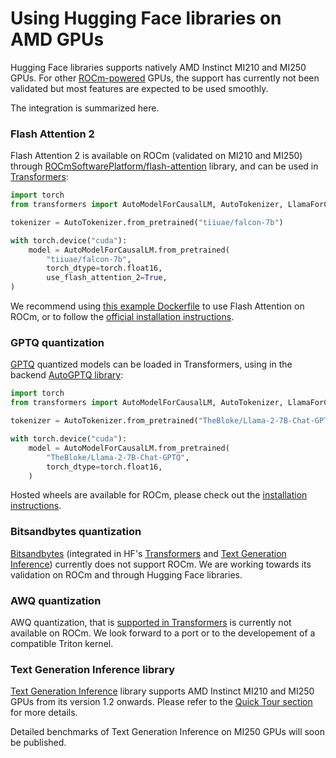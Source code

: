 <!--Copyright 2023 The HuggingFace Team. All rights reserved.
Licensed under the MIT License.
-->

# Using Hugging Face libraries on AMD GPUs

Hugging Face libraries supports natively AMD Instinct MI210 and MI250 GPUs. For other [ROCm-powered](https://rocm.docs.amd.com/en/latest/release/gpu_os_support.html) GPUs, the support has currently not been validated but most features are expected to be used smoothly.

The integration is summarized here.

### Flash Attention 2

Flash Attention 2 is available on ROCm (validated on MI210 and MI250) through [ROCmSoftwarePlatform/flash-attention](https://github.com/ROCmSoftwarePlatform/flash-attention) library, and can be used in [Transformers](https://huggingface.co/docs/transformers/perf_infer_gpu_one#flashattention-2):

```python
import torch
from transformers import AutoModelForCausalLM, AutoTokenizer, LlamaForCausalLM

tokenizer = AutoTokenizer.from_pretrained("tiiuae/falcon-7b")

with torch.device("cuda"):
    model = AutoModelForCausalLM.from_pretrained(
        "tiiuae/falcon-7b",
        torch_dtype=torch.float16,
        use_flash_attention_2=True,
)
```

We recommend using [this example Dockerfile](https://github.com/huggingface/optimum-amd/blob/main/docker/transformers-pytorch-amd-gpu-flash/Dockerfile) to use Flash Attention on ROCm, or to follow the [official installation instructions](https://github.com/ROCmSoftwarePlatform/flash-attention#amd-gpurocm-support).

### GPTQ quantization

[GPTQ](https://arxiv.org/abs/2210.17323) quantized models can be loaded in Transformers, using in the backend [AutoGPTQ library](https://github.com/PanQiWei/AutoGPTQ):

```python
import torch
from transformers import AutoModelForCausalLM, AutoTokenizer, LlamaForCausalLM

tokenizer = AutoTokenizer.from_pretrained("TheBloke/Llama-2-7B-Chat-GPTQ")

with torch.device("cuda"):
    model = AutoModelForCausalLM.from_pretrained(
        "TheBloke/Llama-2-7B-Chat-GPTQ",
        torch_dtype=torch.float16,
    )
```

Hosted wheels are available for ROCm, please check out the [installation instructions](https://github.com/PanQiWei/AutoGPTQ#quick-installation).

### Bitsandbytes quantization

[Bitsandbytes](https://github.com/TimDettmers/bitsandbytes) (integrated in HF's [Transformers](https://huggingface.co/docs/transformers/perf_infer_gpu_one#bitsandbytes) and [Text Generation Inference](https://huggingface.co/docs/text-generation-inference/conceptual/quantization#quantization-with-bitsandbytes)) currently does not support ROCm. We are working towards its validation on ROCm and through Hugging Face libraries.


### AWQ quantization

AWQ quantization, that is [supported in Transformers](https://huggingface.co/docs/transformers/main_classes/quantization#awq-integration) is currently not available on ROCm. We look forward to a port or to the developement of a compatible Triton kernel.

### Text Generation Inference library

[Text Generation Inference](https://huggingface.co/docs/text-generation-inference/index) library supports AMD Instinct MI210 and MI250 GPUs from its version 1.2 onwards. Please refer to the [Quick Tour section](https://huggingface.co/docs/text-generation-inference/quicktour) for more details.

Detailed benchmarks of Text Generation Inference on MI250 GPUs will soon be published.
